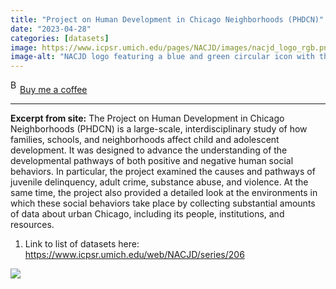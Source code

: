```yaml
---
title: "Project on Human Development in Chicago Neighborhoods (PHDCN)"
date: "2023-04-28"
categories: [datasets]
image: https://www.icpsr.umich.edu/pages/NACJD/images/nacjd_logo_rgb.png
image-alt: "NACJD logo featuring a blue and green circular icon with the text 'NACJD: National Archive of Criminal Justice Data'"
---
```


<link href="https://fonts.googleapis.com/css?family=Cookie" rel="stylesheet"><a class="bmc-button" target="_blank" href="https://www.buymeacoffee.com/JoscelinRocha">![Buy me a coffee](https://cdn.buymeacoffee.com/buttons/bmc-new-btn-logo.svg){alt="Buy me a coffee" width="15" height="21"}Buy me a coffee</a>

------------------------------------------------------------------------

**Excerpt from site:** The Project on Human Development in Chicago Neighborhoods (PHDCN) is a large-scale, interdisciplinary study of how families, schools, and neighborhoods affect child and adolescent development. It was designed to advance the understanding of the developmental pathways of both positive and negative human social behaviors. In particular, the project examined the causes and pathways of juvenile delinquency, adult crime, substance abuse, and violence. At the same time, the project also provided a detailed look at the environments in which these social behaviors take place by collecting substantial amounts of data about urban Chicago, including its people, institutions, and resources.

1.  Link to list of datasets here: <https://www.icpsr.umich.edu/web/NACJD/series/206>

![](https://www.icpsr.umich.edu/pages/NACJD/images/nacjd_logo_rgb.png)

